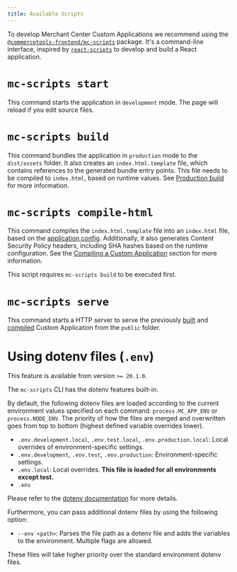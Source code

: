 ```yaml
---
title: Available Scripts
---
```


To develop Merchant Center Custom Applications we recommend using the [`@commercetools-frontend/mc-scripts`](https://www.npmjs.com/package/@commercetools-frontend/mc-scripts) package.
It's a command-line interface, inspired by [`react-scripts`](https://www.npmjs.com/package/react-scripts) to develop and build a React application.

# `mc-scripts start`

This command starts the application in `development` mode. The page will reload if you edit source files.

# `mc-scripts build`

This command bundles the application in `production` mode to the `dist/assets` folder.
It also creates an `index.html.template` file, which contains references to the generated bundle entry points. This file needs to be compiled to `index.html`, based on runtime values. See [Production build](/deployment/production-build) for more information.

# `mc-scripts compile-html`

This command compiles the `index.html.template` file into an `index.html` file, based on the [application config](/development/application-config). Additionally, it also generates Content Security Policy headers, including SHA hashes based on the runtime configuration. See the [Compiling a Custom Application](/deployment/compiling-a-custom-application) section for more information.

<Info>

This script requires `mc-scripts build` to be executed first.

</Info>

# `mc-scripts serve`

This command starts a HTTP server to serve the previously [built](/deployment/production-build) and [compiled](/deployment/compiling-a-custom-application) Custom Application from the `public` folder.

# Using dotenv files (`.env`)

<Info>

This feature is available from version `>= 20.1.0`.

</Info>

The `mc-scripts` CLI has the dotenv features built-in.

By default, the following dotenv files are loaded according to the current environment values specified on each command: `process.MC_APP_ENV` or `process.NODE_ENV`. The priority of how the files are merged and overwritten goes from top to bottom (highest defined variable overrides lower).

- `.env.development.local`, `.env.test.local`, `.env.production.local`: Local overrides of environment-specific settings.
- `.env.development`, `.env.test`, `.env.production`: Environment-specific settings.
- `.env.local`: Local overrides. **This file is loaded for all environments except test.**
- `.env`

Please refer to the [dotenv documentation](https://github.com/motdotla/dotenv) for more details.

Furthermore, you can pass additional dotenv files by using the following option:

- `--env <path>`: Parses the file path as a dotenv file and adds the variables to the environment. Multiple flags are allowed.

These files will take higher priority over the standard environment dotenv files.
